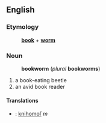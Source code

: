 ==English==
===Etymology===
:'''[[book]]''' + '''[[worm]]'''
===Noun===
:'''bookworm''' (''plural'' '''bookworms''')
# a book-eating beetle
# an avid book reader
====Translations====
*{{sk}}: [[knihomoľ#Slovak|knihomoľ]] ''m''